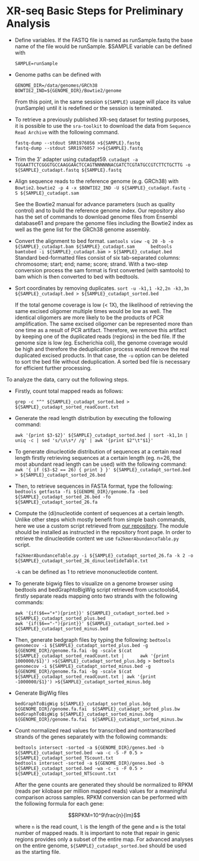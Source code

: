 
# XR-seq Basic Steps for Preliminary Analysis

* Define variables. If the FASTQ file is named as runSample.fastq the base name of the file would be runSample. $SAMPLE variable can be defined with

    ```
    SAMPLE=runSample
    ```

* Genome paths can be defined with

    ```
    GENOME_DIR=/data/genomes/GRCh38
    BOWTIE2_IND=${GENOME_DIR}/Bowtie2/genome
    ```
    From this point, in the same session `${SAMPLE}` usage will place its value (runSample) until it is redefined or the session is terminated. 


* To retrieve a previously published XR-seq dataset for testing purposes, it is possible to use the `sra-toolkit`  to download the data from `Sequence Read Archive` with the following command.

    ```
    fastq-dump --stdout SRR1976056 >${SAMPLE}.fastq
    fastq-dump --stdout SRR1976057 >>${SAMPLE}.fastq
    ```

* Trim the 3’ adapter using cutadapt59.
    ```
    cutadapt -a TGGAATTCTCGGGTGCCAAGGAACTCCAGTNNNNNNACGATCTCGTATGCCGTCTTCTGCTTG -o ${SAMPLE}_cutadapt.fastq ${SAMPLE}.fastq
    ```

* Align sequence reads to the reference genome (e.g. GRCh38) with `Bowtie2`. 
    ```
    bowtie2 -p 4 -x $BOWTIE2_IND -U ${SAMPLE}_cutadapt.fastq -S ${SAMPLE}_cutadapt.sam
    ```

    See the Bowtie2 manual for advance parameters (such as quality control) and to build the reference genome index. Our repository also has the set of commands to download genome files from Ensembl database61 and prepare the genome files including the Bowtie2 index as well as the gene list for the GRCh38 genome assembly.

* Convert the alignment to bed format. 
    ```
    samtools view -q 20 -b -o ${SAMPLE}_cutadapt.bam ${SAMPLE}_cutadapt.sam 
    bedtools bamtobed -i ${SAMPLE}_cutadapt.bam > ${SAMPLE}_cutadapt.bed
    ```
    Standard bed-formatted files consist of six tab-separated columns: chromosome; start; end; name; score; strand. With a two-step conversion process the sam format is first converted (with samtools) to bam which is then converted to bed with bedtools.

* Sort coordinates by removing duplicates. 
    ```
    sort -u -k1,1 -k2,2n -k3,3n ${SAMPLE}_cutadapt.bed > ${SAMPLE}_cutadapt_sorted.bed
    ```

    If the total genome coverage is low (< 1X), the likelihood of retrieving the same excised oligomer multiple times would be low as well. The identical oligomers are more likely to be the products of PCR amplification. The same excised oligomer can be represented more than one time as a result of PCR artifact. Therefore, we remove this artifact by keeping one of the duplicated reads (regions) in the bed file. If the genome size is low (eg. Escherichia coli), the genome coverage would be high and therefore the deduplication process would remove the real duplicated excised products. In that case, the `-u` option can be deleted to sort the bed file without deduplication. A sorted bed file is necessary for efficient further processing.

To analyze the data, carry out the following steps. 

* Firstly, count total mapped reads as follows:

    ```
    grep -c "^" ${SAMPLE}_cutadapt_sorted.bed > ${SAMPLE}_cutadapt_sorted_readCount.txt
    ```
 * Generate the read length distribution by executing the following command:
    
    ```
    awk '{print $3-$2}' ${SAMPLE}_cutadapt_sorted.bed | sort -k1,1n | uniq -c | sed 's/\s\s*/ /g' | awk '{print $2"\t"$1}'
    ```

* To generate dinucleotide distribution of sequences at a certain read length firstly retrieving sequences at a certain length (eg. n=26, the most abundant read length can be used) with the following command:
    ```
    awk '{ if ($3-$2 == 26) { print } }' ${SAMPLE}_cutadapt_sorted.bed > ${SAMPLE}_cutadapt_sorted_26.bed
    ```

* Then, to retrieve sequences in FASTA format, type the following:
    ```
    bedtools getfasta -fi ${GENOME_DIR}/genome.fa -bed ${SAMPLE}_cutadapt_sorted_26.bed -fo ${SAMPLE}_cutadapt_sorted_26.fa
    ```

* Compute the (di)nucleotide content of sequences at a certain length. Unlike other steps which mostly benefit from simple bash commands, here we use a custom script retrieved from [our repository](https://github.com/adebali/NGStoolkit). The module should be installed as instructed in the repository front page. In order to retrieve the dinucleotide content we use `fa2kmerAbundanceTable.py` script.

    ```
    fa2kmerAbundanceTable.py -i ${SAMPLE}_cutadapt_sorted_26.fa -k 2 -o ${SAMPLE}_cutadapt_sorted_26_dinucleotideTable.txt
    ```
    `-k` can be defined as 1 to retrieve mononucleotide content. 

* To generate bigwig files to visualize on a genome browser using bedtools and bedGraphtoBigWig script retrieved from ucsctools64, firstly  separate reads mapping onto two strands with the following commands:

    ```
    awk '{if($6=="+"){print}}' ${SAMPLE}_cutadapt_sorted.bed > ${SAMPLE}_cutadapt_sorted_plus.bed
    awk '{if($6=="-"){print}}' ${SAMPLE}_cutadapt_sorted.bed > ${SAMPLE}_cutadapt_sorted_minus.bed
    ```

* Then, generate bedgraph files by typing the following:
    ```
    bedtools genomecov -i ${SAMPLE}_cutadapt_sorted_plus.bed -g ${GENOME_DIR}/genome.fa.fai -bg -scale $(cat ${SAMPLE}_cutadapt_sorted_readCount.txt | 
    awk '{print 1000000/$1}') >${SAMPLE}_cutadapt_sorted_plus.bdg > bedtools genomecov -i ${SAMPLE}_cutadapt_sorted_minus.bed -g   ${GENOME_DIR}/genome.fa.fai -bg -scale $(cat ${SAMPLE}_cutadapt_sorted_readCount.txt | awk '{print -1000000/$1}') >${SAMPLE}_cutadapt_sorted_minus.bdg
    ```

* Generate BigWig files

    ```
    bedGraphToBigWig ${SAMPLE}_cutadapt_sorted_plus.bdg  ${GENOME_DIR}/genome.fa.fai  ${SAMPLE}_cutadapt_sorted_plus.bw
    bedGraphToBigWig ${SAMPLE}_cutadapt_sorted_minus.bdg  ${GENOME_DIR}/genome.fa.fai  ${SAMPLE}_cutadapt_sorted_minus.bw
    ```
* Count normalized read values for transcribed and nontranscribed strands of the genes separately with the following commands:

    ```
    bedtools intersect -sorted -a ${GENOME_DIR}/genes.bed -b ${SAMPLE}_cutadapt_sorted.bed -wa -c -S -F 0.5 >  ${SAMPLE}_cutadapt_sorted_TScount.txt
    bedtools intersect -sorted -a ${GENOME_DIR}/genes.bed -b ${SAMPLE}_cutadapt_sorted.bed -wa -c -s -F 0.5 > ${SAMPLE}_cutadapt_sorted_NTScount.txt
    ```

    After the gene counts are generated they should be normalized to RPKM (reads per kilobase per million mapped reads) values for a meaningful comparison across samples. RPKM conversion can be performed with the following formula for each gene:

    $$RPKM=10^9\frac{n}{lm}$$

    where `n` is the read count, `l` is the length of the gene and `m` is the total number of mapped reads. It is important to note that repair in genic regions provides only a subset of the entire map. For advanced analyses on the entire genome, `${SAMPLE}_cutadapt_sorted.bed` should be used as the starting file.
